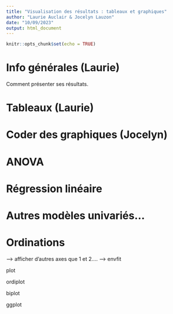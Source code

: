 ```yaml
---
title: "Visualisation des résultats : tableaux et graphiques"
author: "Laurie Auclair & Jocelyn Lauzon"
date: "10/09/2023"
output: html_document
---
```


```r
knitr::opts_chunk$set(echo = TRUE)
```
 
# Info générales (Laurie)

Comment présenter ses résultats.

# Tableaux (Laurie)



# Coder des graphiques (Jocelyn)


# ANOVA



# Régression linéaire



# Autres modèles univariés...



# Ordinations

--> afficher d'autres axes que 1 et 2....
--> envfit


plot

ordiplot

biplot

ggplot
